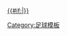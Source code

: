 [[2012/13賽季歐洲冠軍聯賽#分組賽|{{#if:{{{dc|}}}|{{nowrap|2012/13球季-{zh:歐聯;zh-hans:欧冠;zh-hant:歐聯;zh-cn:欧冠;}-}}}} {{nowrap|分組賽}}]]<!--
--><noinclude>[[Category:足球模板]]</noinclude>